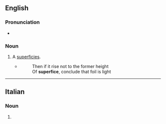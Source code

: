 ==English==
===Pronunciation===
* {{IPA|en|/ˈsuːpə(ɹ)fɪs/}}

===Noun===
{{en-noun}}

# {{lb|en|obsolete}} A [[superficies]].
#* {{RQ:Dryden Georgics|2}}
#*: Then if it rise not to the former height<br>Of '''superfice''', conclude that foil is light 

{{Webster 1913}}

----

==Italian==

===Noun===
{{it-noun|f}}

# {{alt form|it|superficie}}